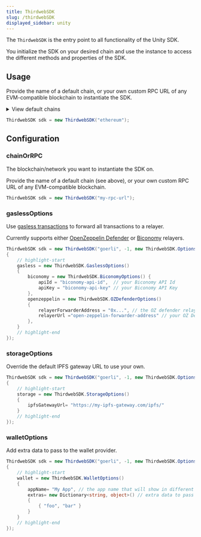 ```yaml
---
title: ThirdwebSDK
slug: /thirdwebSDK
displayed_sidebar: unity
---
```


The `ThirdwebSDK` is the entry point to all functionality of the Unity SDK.

You initialize the SDK on your desired chain and use the instance to access the different methods and properties of the SDK.

## Usage

Provide the name of a default chain, or your own custom RPC URL of any EVM-compatible blockchain to instantiate the SDK.

<details>
  <summary>View default chains</summary>
  <div>
    <ul>
      <li>
        <b>Ethereum</b>: <code>"ethereum"</code>
      </li>
      <li>
        <b>Goerli</b>: <code>"goerli"</code>
      </li>
      <li>
        <b>Polygon</b>: <code>"polygon"</code>
      </li>
      <li>
        <b>Mumbai</b>: <code>"mumbai"</code>
      </li>
      <li>
        <b>Arbitrum One</b>: <code>"arbitrum"</code>
      </li>
      <li>
        <b>Arbitrum Goerli</b>: <code>"arbitrum-goerli"</code>
      </li>
      <li>
        <b>Optimism</b>: <code>"optimism"</code>
      </li>
      <li>
        <b>Optimism Goerli Testnet</b>: <code>"optimism-goerli"</code>
      </li>
      <li>
        <b>Binance SmartChain</b>: <code>"binance"</code>
      </li>
      <li>
        <b>Binance SmartChain Testnet</b>: <code>"binance-testnet"</code>
      </li>
      <li>
        <b>Fantom Opera</b>: <code>"fantom"</code>
      </li>
      <li>
        <b>Fantom Testnet</b>: <code>"fantom-testnet"</code>
      </li>
      <li>
        <b>Avalanche C Chain</b>: <code>"avalanche-fuji"</code>
      </li>
      <li>
        <b>Avalanche Fuji Testnet</b>: <code>"avalanche-fuji-testnet"</code>
      </li>
      <li>
        <b>Localhost</b>: <code>"localhost"</code>
      </li>
    </ul>
  </div>
</details>

```csharp
ThirdwebSDK sdk = new ThirdwebSDK("ethereum");
```

## Configuration

### chainOrRPC

The blockchain/network you want to instantiate the SDK on.

Provide the name of a default chain (see above), or your own custom RPC URL of any EVM-compatible blockchain.

```csharp
ThirdwebSDK sdk = new ThirdwebSDK("my-rpc-url");
```

### gaslessOptions

Use [gasless transactions](/glossary/gasless-transactions) to forward all transactions to a relayer.

Currently supports either [OpenZeppelin Defender](https://blog.thirdweb.com/guides/setup-gasless-transactions/)
or [Biconomy](https://blog.thirdweb.com/guides/biconomy-gasless-guide/) relayers.

```csharp
ThirdwebSDK sdk = new ThirdwebSDK("goerli", -1, new ThirdwebSDK.Options()
{
    // highlight-start
    gasless = new ThirdwebSDK.GaslessOptions()
    {
        biconomy = new ThirdwebSDK.BiconomyOptions() {
            apiId = "biconomy-api-id",  // your Biconomy API Id
            apiKey = "biconomy-api-key" // your Biconomy API Key
        },
        openzeppelin = new ThirdwebSDK.OZDefenderOptions()
        {
            relayerForwarderAddress = "0x...", // the OZ defender relayer address (defaults to the standard one)
            relayerUrl ="open-zeppelin-forwarder-address" // your OZ Defender relayer URL
        },
    }
    // highlight-end
});
```

### storageOptions

Override the default IPFS gateway URL to use your own.

```csharp
ThirdwebSDK sdk = new ThirdwebSDK("goerli", -1, new ThirdwebSDK.Options()
{
    // highlight-start
    storage = new ThirdwebSDK.StorageOptions()
    {
        ipfsGatewayUrl= "https://my-ipfs-gateway.com/ipfs/"
    }
    // highlight-end
});
```

### walletOptions

Add extra data to pass to the wallet provider.

```csharp
ThirdwebSDK sdk = new ThirdwebSDK("goerli", -1, new ThirdwebSDK.Options()
{
    // highlight-start
    wallet = new ThirdwebSDK.WalletOptions()
    {
        appName= "My App", // the app name that will show in different wallet providers
        extras= new Dictionary<string, object>() // extra data to pass to the wallet provider
        {
            { "foo", "bar" }
        }
    }
    // highlight-end
});
```
